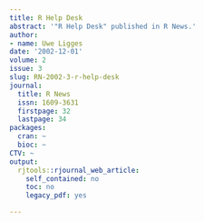 ```yaml
---
title: R Help Desk
abstract: '"R Help Desk" published in R News.'
author:
- name: Uwe Ligges
date: '2002-12-01'
volume: 2
issue: 3
slug: RN-2002-3-r-help-desk
journal:
  title: R News
  issn: 1609-3631
  firstpage: 32
  lastpage: 34
packages:
  cran: ~
  bioc: ~
CTV: ~
output:
  rjtools::rjournal_web_article:
    self_contained: no
    toc: no
    legacy_pdf: yes

---
```

